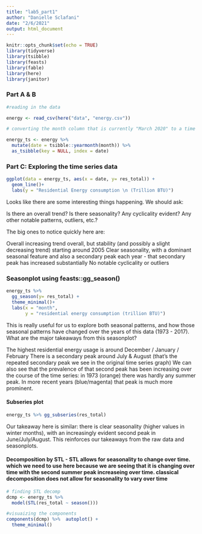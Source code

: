 ```yaml
---
title: "lab5_part1"
author: "Danielle Sclafani"
date: "2/6/2021"
output: html_document
---
```


```r
knitr::opts_chunk$set(echo = TRUE)
library(tidyverse)
library(tsibble)
library(feasts)
library(fable)
library(here)
library(janitor)

```
### Part A & B

```r
#reading in the data

energy <- read_csv(here("data", "energy.csv"))

# converting the month column that is currently "March 2020" to a time series that R can read using tsibble

energy_ts <- energy %>% 
  mutate(date = tsibble::yearmonth(month)) %>% 
  as_tsibble(key = NULL, index = date)

```

### Part C: Exploring the time series data

```r
ggplot(data = energy_ts, aes(x = date, y= res_total)) +
  geom_line()+
  labs(y = "Residential Energy consumption \n (Trillion BTU)")
```


Looks like there are some interesting things happening. We should ask:

Is there an overall trend?
Is there seasonality?
Any cyclicality evident?
Any other notable patterns, outliers, etc.?

The big ones to notice quickly here are:

Overall increasing trend overall, but stability (and possibly a slight decreasing trend) starting around 2005
Clear seasonality, with a dominant seasonal feature and also a secondary peak each year - that secondary peak has increased substantially
No notable cyclicality or outliers

### Seasonplot using feasts::gg_season()

```r
energy_ts %>% 
  gg_season(y= res_total) +
  theme_minimal()+
  labs(x = "month",
       y = "residential energy consumption (trillion BTU)")
```



This is really useful for us to explore both seasonal patterns, and how those seasonal patterns have changed over the years of this data (1973 - 2017). What are the major takeaways from this seasonplot?

The highest residential energy usage is around December / January / February
There is a secondary peak around July & August (that’s the repeated secondary peak we see in the original time series graph)
We can also see that the prevalence of that second peak has been increasing over the course of the time series: in 1973 (orange) there was hardly any summer peak. In more recent years (blue/magenta) that peak is much more prominent.

#### Subseries plot

```r
energy_ts %>% gg_subseries(res_total)
```

Our takeaway here is similar: there is clear seasonality (higher values in winter months), with an increasingly evident second peak in June/July/August. This reinforces our takeaways from the raw data and seasonplots.

#### Decomposition by STL - STL allows for seasonality to change over time. which we need to use here because we are seeing that it is changing over time with the second summer peak increaseing over time. classical decomposition does not allow for seasonality to vary over time

```r
# finding STL decomp
dcmp <- energy_ts %>% 
  model(STL(res_total ~ season()))

#visuaizing the components
components(dcmp) %>%  autoplot() +
  theme_minimal()

```




